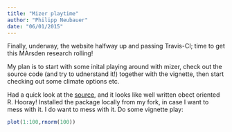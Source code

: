 ```yaml
---
title: "Mizer playtime"
author: "Philipp Neubauer"
date: "06/01/2015"
---
```


Finally, underway, the website halfway up and passing Travis-CI; time to get this MArsden research rolling!

My plan is to start with some inital playing around with mizer, check out the source code (and try to udnerstand it!) together with the vignette, then start checking out some climate options etc.

Had a quick look at the [source](https://github.com/Philipp-Neubauer/mizer/tree/master/R), and it looks like well written obect oriented R. Hooray! Installed the package locally from my fork, in case I want to mess with it. I do want to mess with it. Do some vignette play:

```r

plot(1:100,rnorm(100))

```
